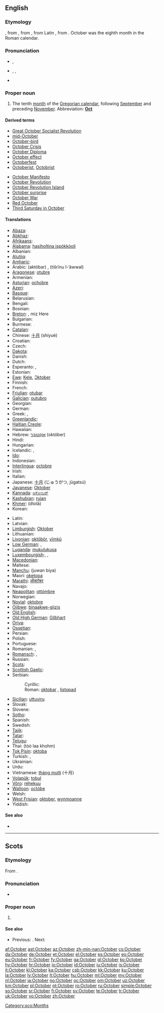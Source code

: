 {{also|october}}
==English==

===Etymology===
{{etyl|enm}}, from {{etyl|ang}}, from {{etyl|la}} {{term|october|octōber|eighth month|lang=la}}, from Latin {{term|octo|octō|eight|lang=la}}, from {{proto|Indo-European|oḱtṓw|twice four}}. October was the eighth month in the Roman calendar.

===Pronunciation===
* {{a|UK}} {{IPA|/ɒkˈtəʊbə/}}, {{SAMPA|/Qk"t@Ub@/}}
* {{a|US}} {{enPR|äk-tōʹbər}}, {{IPA|/ɑkˈtoʊbəɹ/}}, {{SAMPA|/Ak"toUb@r/}}
* {{audio|en-us-October.ogg|Audio (US)}}

===Proper noun===
{{en-proper noun|Octobers}}

# The tenth [[month]] of the [[Gregorian calendar]], following [[September]] and preceding [[November]]. Abbreviation: '''[[Oct]]'''

====Derived terms====
{{top2}}
* [[w:October Revolution|Great October Socialist Revolution]]
* [[mid-October]]
* [[October-bird]]
* [[w:October Crisis|October Crisis]]
* [[w:October Diploma|October Diploma]]
* [[October effect]]
* [[Octoberfest]]
* [[Octoberist]], [[Octobrist]]
{{mid2}}
* [[w:October Manifesto|October Manifesto]]
* [[October Revolution]]
* [[w:October Revolution Island|October Revolution Island]]
* [[October surprise]]
* [[w:October War|October War]]
* [[w:October Revolution|Red October]]
* [[w:Third Saturday in October|Third Saturday in October]]
{{bottom}}

====Translations====
{{trans-top|tenth month of the Gregorian calendar}}
* [[Abaza]]: {{tø|abq|октябрь}}
* [[Abkhaz]]: {{Cyrl|[[жьҭаара]]}} {{IPAchar|(ẓ̌ṭaara)}}
* [[Afrikaans]]: {{t+|af|Oktober|xs=Afrikaans}}
* [[Alabama]]: [[hasiholtina ispókkòoli]]
* Albanian: {{t|sq|tetor|xs=Albanian}}
* [[Alutiiq]]: {{tø|ems|Kakegllum Iralua}}
* [[Amharic]]: {{t|am|ኦክተውበር|tr=oktäwbär|sc=Ethi|xs=Amharic}}
* Arabic: {{Arab|[[اكتوبر|أكْتُوبَر]]}} (aktóbar) {{m}}, {{Arab|[[تشرين الاول|تِشرينُ الأوّلُ]]}} (tišrīnu l-’áwwal) {{m}}
* [[Aragonese]]: [[otubre]] {{m}}
* Armenian: {{t+|hy|հոկտեմբեր|tr=hoktember}}
* [[Asturian]]: [[ochobre]] {{m}}
* [[Azeri]]: {{t|az|oktyabr|xs=Azeri}}
* [[Basque]]: {{t+|eu|urri|xs=Basque}}
* Belarusian: {{t-|be|кастрычнік|tr=kastrýčnik|xs=Belarusian}}
* Bengali: {{t+|bn|অক্টোবর|sc=Beng|xs=Bengali}}
* Bosnian: {{t-|bs|oktobar|m}}
* [[Breton]]: {{t+|br|Here|xs=Breton}}, miz Here
* Bulgarian: {{t+|bg|октомври|m|tr=októmvri}}
* Burmese: {{t|my|အောက်တိုဘာ|sc=Mymr|tr=auktoba}}
* [[Catalan]]: {{t+|ca|octubre|m}}
* Chinese: [[十月]] (shíyuè)
* Croatian: {{t+|hr|listopad|m}}
* Czech: {{t+|cs|říjen|m}}
* [[Dakota]]: {{tø|dak|Wi iwikcemna}}
* Danish: {{t+|da|oktober}}
* Dutch: {{t+|nl|oktober}}
* Esperanto: {{t+|eo|oktobro|xs=Esperanto}},  {{t-|eo|Oktobro|xs=Esperanto}}
* Estonian: {{t+|et|oktoober}}
* [[Ewe]]: [[Kele]], [[Ɔktober]]
* Finnish: {{t+|fi|lokakuu}}
* French: {{t+|fr|octobre|m}}
* [[Friulian]]: [[otubar]] {{m}}
* [[Galician]]: [[outubro]] {{m}}
* Georgian: {{t-|ka|ოქტომბერი|tr=oxtomberi|sc=Geor|xs=Georgian}}
* German: {{t+|de|Oktober|m}}
* Greek: {{t+|el|Οκτώβριος|m|tr=Októvrios}}, {{t+|el|Οκτώβρης|m|tr=Októvris}}
* [[Greenlandic]]: {{t+|kl|Oktobari|xs=Greenlandic}}
* [[Haitian Creole]]: {{tø|ht|oktòb}}
* Hawaiian: {{tø|haw|ʻOkakopa}}
* Hebrew: [[אוקטובר|אוֹקְטוֹבֶּר]] (október)
* Hindi: {{t-|hi|अक्तूबर|m|tr=aktūbar|xs=Hindi}}
* Hungarian: {{t+|hu|október}}
* Icelandic: {{t+|is|október|m}}, {{t-|is|októbermánuður|m}}
* [[Ido]]: {{t+|io|oktobro|xs=Ido}}
* Indonesian: {{t-|id|oktober|xs=Indonesian}}
* [[Interlingua]]: [[octobre]]
* Irish: {{t+|ga|Deireadh Fómhair|m|xs=Irish}}
* Italian: {{t+|it|ottobre|m}}
* Japanese: [[十月]] (じゅうがつ, jūgatsú)
* [[Javanese]]: [[Oktober]]
* [[Kannada]]: [[ಅಕ್ಟೋಬರ್]] {{unicode|(akṭōbara)}}
* [[Kashubian]]: [[rujan]] {{m}}
* [[Khmer]]: {{Khmr|[[តុលា]]}} (dtolā)
* Korean: {{t+|ko|시월|tr=siweol|sc=Kore}}
{{trans-mid}}
* Latin: {{t+|la|october}}
* Latvian: {{t+|lv|oktobris|m|xs=Latvian}}
* [[Limburgish]]: [[Oktober]] {{m}}
* Lithuanian: {{t+|lt|spalis|m|xs=Lithuanian}}
* [[Livonian]]: [[oktōbõr]], [[vīmkū]]
* [[Low German]]: {{t|nds|Oktober|m}}, {{t|nds|Oktobermaand|m}}
* [[Luganda]]: [[mukulukusa]]
* [[Luxembourgish]]:, {{t|lb|Oktober|m}}, {{t|lb|Wäimount|m}}
* [[Macedonian]]: {{t+|mk|октомври|m|tr=októmvri}}
* Maltese: {{t-|mt|Ottubru|xs=Maltese}}
* [[Manchu]]: (juwan biya)
* Maori: [[oketopa]]
* [[Marathi]]: [[ऑक्टोबर]] {{unicode|(okṭobar)}}
* Navajo: {{tø|nv|Ghąąjįʼ}}
* [[Neapolitan]]: [[ottómbre]] {{m}}
* Norwegian: {{t+|no|oktober}}
* [[Novial]]: [[oktobre]]
* [[Ojibwe]]: [[binaakwe-giizis]]
* [[Old English]]: {{t+|ang|winterfylleþ|xs=Old English}}
* [[Old High German]]: [[Gilbhart]] {{m}}
* [[Oriya]]: {{t|or|ଅକ୍ଟୋବର|sc=Orya}}
* [[Ossetian]]: {{tø|os|октябрь|tr=oktjábr’|sc=Cyrl|xs=Ossetian}}
* Persian: {{t-|fa|اکتبر|tr=oktobr|xs=Persian}}
* Polish: {{t+|pl|październik|m}}
* Portuguese: {{t+|pt|outubro|m}}
* Romanian: {{t+|ro|octombrie}}, {{qualifier|pop}} {{t+|ro|brumărel}}
* [[Romansch]]: {{t|rm|october|m}}, {{t|rm|otgover|m}}
* Russian: {{t+|ru|октябрь|m|tr=oktjábr’}}
* [[Scots]]: {{tø|sco|October|xs=Scots}}
* [[Scottish Gaelic]]: {{t-|gd|Dàmhair|f|alt=an Dàmhair|xs=Scottish Gaelic}}
* Serbian:
*: Cyrillic: {{t+|sr|октобар|m|sc=Cyrl}}
*: Roman: [[oktobar#Serbian|oktobar]] {{m}}, [[listopad]] {{m}}
* [[Sicilian]]: [[uttuviru]] {{m}}
* Slovak: {{t+|sk|október|m}}
* Slovene: {{t-|sl|október|m}}
* [[Sotho]]: {{t|st|Mphalane|xs=Sotho}}
* Spanish: {{t+|es|octubre|m}}
* Swedish: {{t+|sv|oktober}}
* [[Tajik]]: {{t-|tg|октябр|tr=oktjabr|sc=Cyrl|xs=Tajik}}
* [[Tatar]]: {{t-|tt|öktäber|xs=Tatar}}
* [[Telugu]]: {{t|te|అక్టోబరు|tr=akTObaru}}
* Thai: {{Thai|[[ตุลาคม]]}} (tòò laa khohm)
* [[Tok Pisin]]: [[oktoba]]
* Turkish: {{t+|tr|ekim}}, {{t|tr|Teşrini Evvel}} {{qualifier|obsolete}}
* Ukrainian: {{t+|uk|жовтень|m|tr=žovten’|xs=Ukrainian}}
* Urdu: {{t-|ur|اکتوبر|m|tr=aktobar|xs=Urdu}}
* Vietnamese: [[tháng mười]] (十月)
* [[Volapük]]: [[tobul]]
* [[Võro]]: [[rehekuu]]
* [[Walloon]]: [[octóbe]] {{m}}
* Welsh: {{t+|cy|Hydref|xs=Welsh}}
* [[West Frisian]]: [[oktober]], [[wynmoanne]]
* Yiddish: {{t-|yi|אָקטאָבער|m|tr=oktober |sc=Hebr|xs=Yiddish}}
{{trans-bottom}}

====See also====
* {{list|en|Gregorian calendar months}}

----

==Scots==

===Etymology===
From {{etyl|la|sco}} {{term|october|octōber|of the eighth month|lang=la}}.

===Pronunciation===
* {{IPA|[okˈtobər]|lang=sco}}

===Proper noun===
{{sco-proper noun}}

# {{l|en|October}}

====See also====
* {{sense|month}} Previous: {{l|sco|September}}. Next: {{l|sco|November}}

[[Category:sco:Months]]

[[af:October]]
[[ast:October]]
[[az:October]]
[[zh-min-nan:October]]
[[cs:October]]
[[da:October]]
[[de:October]]
[[et:October]]
[[el:October]]
[[es:October]]
[[eo:October]]
[[eu:October]]
[[fr:October]]
[[fy:October]]
[[ga:October]]
[[gl:October]]
[[ko:October]]
[[hy:October]]
[[hr:October]]
[[io:October]]
[[id:October]]
[[iu:October]]
[[is:October]]
[[it:October]]
[[kl:October]]
[[ka:October]]
[[csb:October]]
[[kk:October]]
[[ku:October]]
[[la:October]]
[[lv:October]]
[[lt:October]]
[[hu:October]]
[[ml:October]]
[[my:October]]
[[nl:October]]
[[ja:October]]
[[no:October]]
[[oc:October]]
[[om:October]]
[[uz:October]]
[[km:October]]
[[pl:October]]
[[pt:October]]
[[ro:October]]
[[ru:October]]
[[simple:October]]
[[so:October]]
[[sr:October]]
[[fi:October]]
[[sv:October]]
[[te:October]]
[[tr:October]]
[[uk:October]]
[[vo:October]]
[[zh:October]]